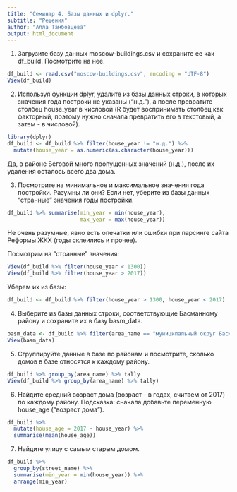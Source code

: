 ```yaml
---
title: "Семинар 4. Базы данных и dplyr."
subtitle: "Решения"
author: "Алла Тамбовцева"
output: html_document
---
```

1. Загрузите базу данных moscow-buildings.csv и сохраните ее как df_build. Посмотрите на нее.
```r
df_build <- read.csv("moscow-buildings.csv", encoding = "UTF-8")
View(df_build)
```

2. Используя функции dplyr, удалите из базы данных строки, в которых значения года построки не указаны ("н.д."), а после превратите столбец house_year в числовой (R будет воспринимать столбец как факторный, поэтому нужно сначала превратить его в текстовый, а затем - в числовой).

```r
library(dplyr)
df_build <- df_build %>% filter(house_year != "н.д.") %>% 
  mutate(house_year = as.numeric(as.character(house_year)))
```
Да, в районе Беговой много пропущенных значений (н.д.), после их удаления осталось всего два дома.


3. Посмотрите на минимальное и максимальное значения года постройки. Разумны ли они? Если нет, уберите из базы данных "странные" значения годы постройки.

```r
df_build %>% summarise(min_year = min(house_year), 
                       max_year = max(house_year))
```

Не очень разумные, явно есть опечатки или ошибки при парсинге сайта Реформы ЖКХ (годы склеились и прочее).

Посмотрим на "странные" значения:
```r
View(df_build %>% filter(house_year < 1300))
View(df_build %>% filter(house_year > 2017))
```

Уберем их из базы:
```r
df_build <- df_build %>% filter(house_year > 1300, house_year < 2017)
```

4. Выберите из базы данных строки, соответствующие Басманному району и сохраните их в базу basm_data.
```r
basm_data <- df_build %>% filter(area_name == "муниципальный округ Басманный")
View(basm_data)
```

5. Сгруппируйте данные в базе по районам и посмотрите, сколько домов в базе относятся к каждому району.
```r
df_build %>% group_by(area_name) %>% tally
View(df_build %>% group_by(area_name) %>% tally)
```

6. Найдите средний возраст дома (возраст - в годах, считаем от 2017) по каждому району. Подсказка: сначала добавьте переменную house_age ("возраст дома").

```r
df_build %>% 
  mutate(house_age = 2017 - house_year) %>% 
  summarise(mean(house_age))
```

7. Найдите улицу с самым старым домом.

```r
df_build %>% 
  group_by(street_name) %>% 
  summarise(min_year = min(house_year)) %>%
  arrange(min_year)
```